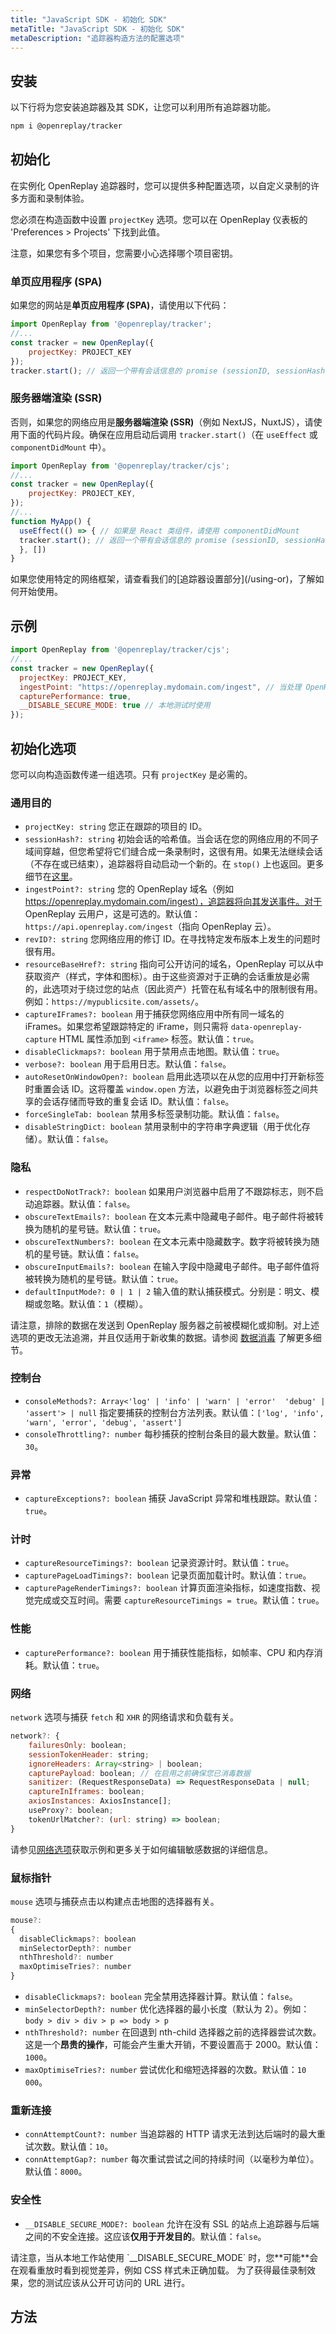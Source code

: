 ```yaml
---
title: "JavaScript SDK - 初始化 SDK"
metaTitle: "JavaScript SDK - 初始化 SDK"
metaDescription: "追踪器构造方法的配置选项"
---
```


## 安装

以下行将为您安装追踪器及其 SDK，让您可以利用所有追踪器功能。

```bash
npm i @openreplay/tracker
```

## 初始化
在实例化 OpenReplay 追踪器时，您可以提供多种配置选项，以自定义录制的许多方面和录制体验。

您必须在构造函数中设置 `projectKey` 选项。您可以在 OpenReplay 仪表板的 'Preferences > Projects' 下找到此值。

<Aside type="tip">
	注意，如果您有多个项目，您需要小心选择哪个项目密钥。
</Aside>

### 单页应用程序 (SPA)
如果您的网站是**单页应用程序 (SPA)**，请使用以下代码：

```js
import OpenReplay from '@openreplay/tracker';
//...
const tracker = new OpenReplay({
	projectKey: PROJECT_KEY
});
tracker.start(); // 返回一个带有会话信息的 promise (sessionID, sessionHash, userUUID)
```

### 服务器端渲染 (SSR)
否则，如果您的网络应用是**服务器端渲染 (SSR)**（例如 NextJS，NuxtJS），请使用下面的代码片段。确保在应用启动后调用 `tracker.start()`（在 `useEffect` 或 `componentDidMount` 中）。

```js
import OpenReplay from '@openreplay/tracker/cjs';
//...
const tracker = new OpenReplay({
	projectKey: PROJECT_KEY,
});
//...
function MyApp() {
  useEffect(() => { // 如果是 React 类组件，请使用 componentDidMount
  tracker.start(); // 返回一个带有会话信息的 promise (sessionID, sessionHash, userUUID)
  }, [])
}
```

<Aside type="tip">
	如果您使用特定的网络框架，请查看我们的[追踪器设置部分](/using-or)，了解如何开始使用。
</Aside>

## 示例

```js
import OpenReplay from '@openreplay/tracker/cjs';
//...
const tracker = new OpenReplay({
  projectKey: PROJECT_KEY,
  ingestPoint: "https://openreplay.mydomain.com/ingest", // 当处理 OpenReplay 的自托管版本时
  capturePerformance: true,
  __DISABLE_SECURE_MODE: true // 本地测试时使用
});
```

## 初始化选项

您可以向构造函数传递一组选项。只有 `projectKey` 是必需的。

### 通用目的
- `projectKey: string` 您正在跟踪的项目的 ID。
- `sessionHash?: string` 初始会话的哈希值。当会话在您的网络应用的不同子域间穿越，但您希望将它们缝合成一条录制时，这很有用。如果无法继续会话（不存在或已结束），追踪器将自动启动一个新的。在 `stop()` 上也返回。更多细节在[这里](/troubleshooting/session-recordings#replaysarebrokenacrosssubdomains)。
- `ingestPoint?: string` 您的 OpenReplay 域名（例如 https://openreplay.mydomain.com/ingest），追踪器将向其发送事件。对于 OpenReplay 云用户，这是可选的。默认值：`https://api.openreplay.com/ingest`（指向 OpenReplay 云）。
- `revID?: string` 您网络应用的修订 ID。在寻找特定发布版本上发生的问题时很有用。
- `resourceBaseHref?: string` 指向可公开访问的域名，OpenReplay 可以从中获取资产（样式，字体和图标）。由于这些资源对于正确的会话重放是必需的，此选项对于绕过您的站点（因此资产）托管在私有域名中的限制很有用。例如：`https://mypublicsite.com/assets/`。
- `captureIFrames?: boolean` 用于捕获您网络应用中所有同一域名的 iFrames。如果您希望跟踪特定的 iFrame，则只需将 `data-openreplay-capture` HTML 属性添加到 `<iframe>` 标签。默认值：`true`。
- `disableClickmaps?: boolean` 用于禁用点击地图。默认值：`true`。
- `verbose?: boolean` 用于启用日志。默认值：`false`。
- `autoResetOnWindowOpen?: boolean` 启用此选项以在从您的应用中打开新标签时重置会话 ID。这将覆盖 `window.open` 方法，以避免由于浏览器标签之间共享的会话存储而导致的重复会话 ID。默认值：`false`。
- `forceSingleTab: boolean` 禁用多标签录制功能。默认值：`false`。
- `disableStringDict: boolean` 禁用录制中的字符串字典逻辑（用于优化存储）。默认值：`false`。

### 隐私

- `respectDoNotTrack?: boolean` 如果用户浏览器中启用了不跟踪标志，则不启动追踪器。默认值：`false`。
- `obscureTextEmails?: boolean` 在文本元素中隐藏电子邮件。电子邮件将被转换为随机的星号链。默认值：`true`。
- `obscureTextNumbers?: boolean` 在文本元素中隐藏数字。数字将被转换为随机的星号链。默认值：`false`。
- `obscureInputEmails?: boolean` 在输入字段中隐藏电子邮件。电子邮件值将被转换为随机的星号链。默认值：`true`。
- `defaultInputMode?: 0 | 1 | 2` 输入值的默认捕获模式。分别是：明文、模糊或忽略。默认值：`1`（模糊）。

请注意，排除的数据在发送到 OpenReplay 服务器之前被模糊化或抑制。对上述选项的更改无法追溯，并且仅适用于新收集的数据。请参阅 [数据消毒](/installation/sanitize-data) 了解更多细节。

### 控制台

- `consoleMethods?: Array<'log' | 'info' | 'warn' | 'error'  'debug' | 'assert'> | null` 指定要捕获的控制台方法列表。默认值：`['log', 'info', 'warn', 'error', 'debug', 'assert']`
- `consoleThrottling?: number` 每秒捕获的控制台条目的最大数量。默认值：`30`。

### 异常

- `captureExceptions?: boolean` 捕获 JavaScript 异常和堆栈跟踪。默认值：`true`。

### 计时

- `captureResourceTimings?: boolean` 记录资源计时。默认值：`true`。
- `capturePageLoadTimings?: boolean` 记录页面加载计时。默认值：`true`。
- `capturePageRenderTimings?: boolean` 计算页面渲染指标，如速度指数、视觉完成或交互时间。需要 `captureResourceTimings = true`。默认值：`true`。

### 性能

- `capturePerformance?: boolean` 用于捕获性能指标，如帧率、CPU 和内存消耗。默认值：`true`。

### 网络

`network` 选项与捕获 `fetch` 和 `XHR` 的网络请求和负载有关。

```js
network?: {
	failuresOnly: boolean;
	sessionTokenHeader: string;
	ignoreHeaders: Array<string> | boolean;
	capturePayload: boolean; // 在启用之前确保您已消毒数据
	sanitizer: (RequestResponseData) => RequestResponseData | null;
	captureInIframes: boolean;
	axiosInstances: AxiosInstance[];
	useProxy?: boolean;
	tokenUrlMatcher?: (url: string) => boolean;
}
```

请参见[网络选项](/installation/network-options)获取示例和更多关于如何编辑敏感数据的详细信息。

### 鼠标指针

`mouse` 选项与捕获点击以构建点击地图的选择器有关。

```js
mouse?:
{
  disableClickmaps?: boolean
  minSelectorDepth?: number
  nthThreshold?: number
  maxOptimiseTries?: number
}
```

- `disableClickmaps?: boolean` 完全禁用选择器计算。默认值：`false`。
- `minSelectorDepth?: number` 优化选择器的最小长度（默认为 2）。例如：`body > div > div > p => body > p`
- `nthThreshold?: number` 在回退到 nth-child 选择器之前的选择器尝试次数。这是一个**昂贵的操作**，可能会产生重大开销，不要设置高于 2000。默认值：`1000`。
- `maxOptimiseTries?: number` 尝试优化和缩短选择器的次数。默认值：`10 000`。

### 重新连接

- `connAttemptCount?: number` 当追踪器的 HTTP 请求无法到达后端时的最大重试次数。默认值：`10`。
- `connAttemptGap?: number` 每次重试尝试之间的持续时间（以毫秒为单位）。默认值：`8000`。

### 安全性

- `__DISABLE_SECURE_MODE?: boolean` 允许在没有 SSL 的站点上追踪器与后端之间的不安全连接。这应该**仅用于开发目的**。默认值：`false`。

<Aside type="caution">
	请注意，当从本地工作站使用 `__DISABLE_SECURE_MODE` 时，您**可能**会在观看重放时看到视觉差异，例如 CSS 样式未正确加载。
	为了获得最佳录制效果，您的测试应该从公开可访问的 URL 进行。
</Aside>

## 方法
<div class="grid grid-cols-12 md:grid-cols-12 gap-3 md:gap-4">
	<ORCard title="了解方法" url="/sdk/methods" hideIcon={true} width="100"/>
</div>
